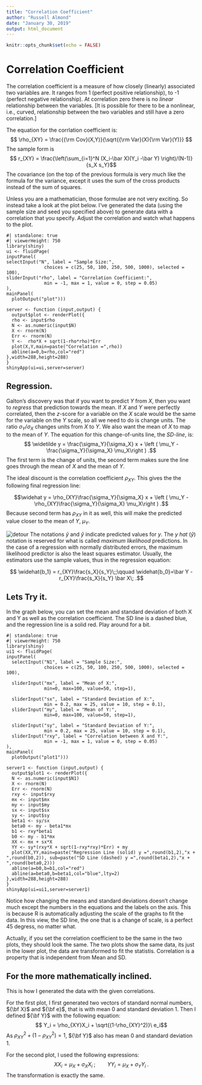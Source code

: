 ```yaml
---
title: "Correlation Coefficient"
author: "Russell Almond"
date: "January 30, 2019"
output: html_document
---
```


```r
knitr::opts_chunk$set(echo = FALSE)
```

# Correlation Coefficient

The correlation coefficient is a measure of how closely (linearly) associated two variables are. It ranges from 1 (perfect positive relationship), to -1 (perfect negative relationship). At correlation zero there is no *linear* relationship between the variables. \[It is possible for there to be a nonlinear, i.e., curved, relationship between the two variables and still have a zero correlation.\]

The equation for the corrlation coefficient is: $$ \rho_{XY} = \frac{{\rm Cov}(X,Y)}{\sqrt{{\rm Var}(X){\rm Var}(Y)}} $$ The sample form is $$ r_{XY} = \frac{\left(\sum_{i=1}^N (X_i-\bar X)(Y_i -\bar Y) \right)/(N-1)}{s_X s_Y}$$ The covariance (on the top of the previous formula is very much like the formula for the variance, except it uses the sum of the cross products instead of the sum of squares.

Unless you are a mathematician, those formulae are not very exciting. So instead take a look at the plot below. I've generated the data (using the sample size and seed you specified above) to generate data with a correlation that you specify. Adjust the correlation and watch what happens to the plot.

```shinylive-r
#| standalone: true
#| viewerHeight: 750
library(shiny)
ui <- fluidPage(
inputPanel(
selectInput("N", label = "Sample Size:",
              choices = c(25, 50, 100, 250, 500, 1000), selected = 100),
sliderInput("rho", label = "Correlation Coefficient:",
              min = -1, max = 1, value = 0, step = 0.05)
),
mainPanel(
  plotOutput("plot")))

server <- function (input,output) {
  output$plot <- renderPlot({
  rho <- input$rho
  N <- as.numeric(input$N)
  X <- rnorm(N)
  Err <- rnorm(N)
  Y <-  rho*X + sqrt(1-rho*rho)*Err
  plot(X,Y,main=paste("Correlation =",rho))
  abline(a=0,b=rho,col="red")
},width=288,height=288)
}
shinyApp(ui=ui,server=server)
```

## Regression.

Galton's discovery was that if you want to predict $Y$ from $X$, then you want to *regress* that prediction towards the mean. If $X$ and $Y$ were perfectly correlated, then the $z$-score for a variable on the $X$ scale would be the same for the variable on the $Y$ scale, so all we need to do is change units. The ratio $\sigma_Y/\sigma_X$ changes units from $X$ to $Y$. We also want the mean of $X$ to map to the mean of $Y$. The equation for this change-of-units line, the *SD-line*, is: $$ \widetilde y = \frac{\sigma_Y}{\sigma_X} x + \left ( \mu_Y - \frac{\sigma_Y}{\sigma_X} \mu_X\right ) .$$ The first term is the change of units, the second term makes sure the line goes through the mean of $X$ and the mean of $Y$.

The ideal discount is the correlation coefficient $\rho_{XY}$. This gives the the following final regression line:

$$\widehat y = \rho_{XY}\frac{\sigma_Y}{\sigma_X} x + \left ( \mu_Y - \rho_{XY}\frac{\sigma_Y}{\sigma_X} \mu_X\right ) .$$ Because second term has $\rho_{XY}$ in it as well, this will make the predicted value closer to the mean of $Y$, $\mu_Y$.

![detour](sign_turn_left.png) The notations $\widetilde{y}$ and $\widehat{y}$ indicate predicted values for $y$. The *y hat* ($\widehat y$) notation is reserved for what is called *maximum likelihood* predictions. In the case of a regression with normally distributed errors, the maximum likelihood predictor is also the least squares estimator. Usually, the estimators use the sample values, thus in the regression equation:

$$ \widehat{b_1} = r_{XY}\frac{s_X}{s_Y}\;;\qquad \widehat{b_0}=\bar Y -r_{XY}\frac{s_X}{s_Y} \bar X\; .$$

## Lets Try it.

In the graph below, you can set the mean and standard deviation of both X and Y as well as the correlation coefficient. The SD line is a dashed blue, and the regression line is a solid red. Play around for a bit.

```shinylive-r
#| standalone: true
#| viewerHeight: 750
library(shiny)
ui1 <- fluidPage(
inputPanel(
  selectInput("N1", label = "Sample Size:",
              choices = c(25, 50, 100, 250, 500, 1000), selected = 100),
  
  sliderInput("mx", label = "Mean of X:",
              min=0, max=100, value=50, step=1),
  
  sliderInput("sx", label = "Standard Deviation of X:",
              min = 0.2, max = 25, value = 10, step = 0.1),
  sliderInput("my", label = "Mean of Y:",
              min=0, max=100, value=50, step=1),
  
  sliderInput("sy", label = "Standard Deviation of Y:",
              min = 0.2, max = 25, value = 10, step = 0.1),
  sliderInput("rxy", label = "Correlation between X and Y:",
              min = -1, max = 1, value = 0, step = 0.05)
),
mainPanel(
  plotOutput("plot1")))

server1 <- function (input,output) {
  output$plot1 <- renderPlot({
  N <- as.numeric(input$N1)
  X <- rnorm(N)
  Err <- rnorm(N)
  rxy <- input$rxy
  mx <- input$mx
  my <- input$my
  sx <- input$sx
  sy <- input$sy
  beta1 <- sy/sx
  beta0 <- my - beta1*mx
  b1 <- rxy*beta1
  b0 <- my - b1*mx
  XX <- mx + sx*X
  YY <- sy*(rxy*X + sqrt(1-rxy*rxy)*Err) + my
  plot(XX,YY,main=paste("Regression Line (solid) y =",round(b1,2),"x + ",round(b0,2)), sub=paste("SD Line (dashed) y =",round(beta1,2),"x + ",round(beta0,2)))
  abline(a=b0,b=b1,col="red")
  abline(a=beta0,b=beta1,col="blue",lty=2)
},width=288,height=288)
}
shinyApp(ui=ui1,server=server1)
```

Notice how changing the means and standard deviations doesn't change much except the numbers in the equations and the labels on the axis. This is because R is automatically adjusting the scale of the graphs to fit the data. In this view, the SD line, the one that is a change of scale, is a perfect 45 degress, no matter what.

Actually, if you set the correlation coefficient to be the same in the two plots, they should look the same. The two plots show the same data, its just in the lower plot, the data are transformed to fit the statistis. Correlation is a property that is independent from Mean and SD.

## For the more mathematically inclined.

This is how I generated the data with the given correlations.

For the first plot, I first generated two vectors of standard normal numbers, ${\bf X}$ and ${\bf e}$, that is with mean 0 and standard deviation 1. Then I defined ${\bf Y}$ with the following equation: $$ Y_i = \rho_{XY}X_i + \sqrt{(1-\rho_{XY}^2)}\ e_i$$ As $\rho_{XY}^2 + (1-\rho_{XY}^2) =1$, ${\bf Y}$ also has mean 0 and standard deviation 1.

For the second plot, I used the following expressions: $$ XX_i = \mu_X + \sigma_X X_i\;; \qquad YY_i = \mu_X + \sigma_Y Y_i\;.$$ The transformation is exactly the same.
